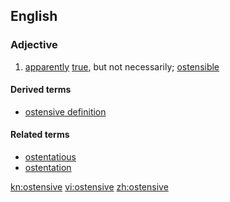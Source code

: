 ==English==

===Adjective===
{{en-adj}}

# [[apparently]] [[true]], but not necessarily; [[ostensible]]

====Derived terms====
* [[ostensive definition]]

====Related terms====
* [[ostentatious]]
* [[ostentation]]

[[kn:ostensive]]
[[vi:ostensive]]
[[zh:ostensive]]
